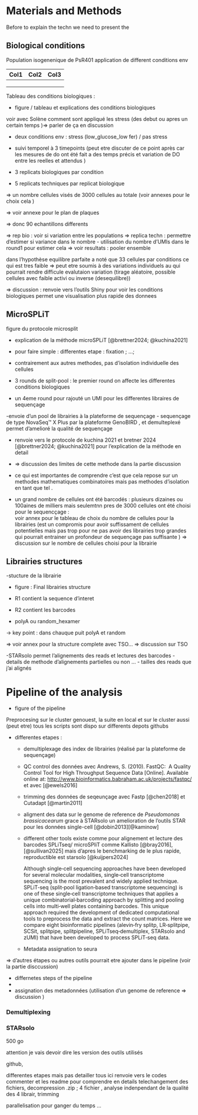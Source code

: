# Materials and Methods {#sec-materials-and-methods}

Before to explain the techn we need to present the

## Biological conditions

Population isogenenique de PsR401 application de different conditions env

| Col1 | Col2 | Col3 |
|------|------|------|
|      |      |      |
|      |      |      |
|      |      |      |

Tableau des conditions biologiques :

-   figure / tableau et explications des conditions biologiques

voir avec Solène comment sont appliqué les stress (des debut ou apres un certain temps )=\> parler de ça en discussion

-   deux conditions env : stress (low_glucose_low fer) / pas stress

-   suivi temporel à 3 timepoints (peut etre discuter de ce point après car les mesures de do ont été fait a des temps précis et variation de DO entre les reelles et attendus )

-   3 replicats biologiques par condition

-   5 replicats techniques par replicat biologique

=\> un nombre cellules visés de 3000 cellules au totale (voir annexes pour le choix cela )

=\> voir annexe pour le plan de plaques

=\> donc 90 echantillons differents

=\> rep bio : voir si variation entre les populations =\> replica techn : permettre d'estimer si variance dans le nombre - utilisation du nombre d'UMIs dans le round1 pour estimer cela =\> voir resultats : pooler ensemble

dans l'hypothèse equilibre parfaite a noté que 33 cellules par conditions
ce qui est tres faible => peut etre soumis à des variations individuels au qui pourrait rendre difficule evalutaion variation (tirage aléatoire, possible cellules avec faible activi ou inverse (desequilibre))

=\> discussion : renvoie vers l'outils Shiny pour voir les conditions biologiques permet une visualisation plus rapide des donnees

## MicroSPLiT





figure du protocole microsplit 




-   explication de la méthode microSPLiT [@brettner2024; @kuchina2021]
-   pour faire simple : differentes etape : fixation ; ...; 

-   contrairement aux autres methodes, pas d'isolation individuelle des cellules

-   3 rounds de split-pool : le premier round on affecte les differentes conditions biologiques

-   un 4eme round pour rajouté un UMI pour les differentes libraires de sequençage

-envoie d'un pool de librairies à la plateforme de sequençage - sequençage de type NovaSeq™ X Plus par la plateforme GenoBIRD , et demulteplexé permet d'amelioré la qualité de sequençage

-   renvoie vers le protocole de kuchina 2021 et bretner 2024 [@brettner2024; @kuchina2021] pour l'explication de la méthode en detail

-   =\> discussion des limites de cette methode dans la partie discussion

-   ce qui est importantes de comprendre c'est que cela repose sur un methodes mathematiques combinatoires mais pas methodes d'isolation en tant que tel .

-   un grand nombre de cellules ont été barcodés : plusieurs dizaines ou 100aines de milliers mais seulemtnn pres de 3000 cellules ont été choisi pour le sequencçage :\
    voir annex pour le tableau de choix du nombre de cellules pour la librairies (est un compromis pour avoir suffissament de cellules potentielles mais pas trop pour ne pas avoir des librairies trop grandes qui pourrait entrainer un profondeur de sequençage pas suffisante ) =\> discussion sur le nombre de cellules choisi pour la librairie

## Librairies structures

-stucture de la librairie

-   figure : Final librairies structure

-   R1 contient la sequence d'interet

-   R2 contient les barcodes

-   polyA ou random_hexamer

-\> key point : dans chauque puit polyA et random

=\> voir annex pour la structure complete avec TSO... =\> discussion sur TSO

-STARsolo permet l'alignements des reads et lectures des barcodes - details de methode d'alignements partielles ou non ... - tailles des reads que j'ai alignés

# Pipeline of the analysis

-   figure of the pipeline



Preprocesing sur le cluster genouest,
la suite en local et sur le cluster aussi (peut etre)
tous les scripts sont dispo sur differents depots githubs  


-   differentes etapes :

    -   demultiplexage des index de librairies (réalisé par la plateforme de sequençage)

    -   QC control des données avec Andrews, S. (2010). FastQC:  A Quality Control Tool for High Throughput Sequence Data \[Online\]. Available online at: <http://www.bioinformatics.babraham.ac.uk/projects/fastqc/> et avec [@ewels2016]

    -   trimming des données de seqeunçage avec Fastp [@chen2018] et Cutadapt [@martin2011]

    -   aligment des data sur le genome de reference de *Pseudomonas brassicacearum* grace à STARsolo un amelioration de l'outils STAR pour les données single-cell [@dobin2013][@kaminow]

    -   different other tools existe comme pour alignement et lecture des barcodes SPLiTseq/ microSPliT comme Kallisto [@bray2016], [@sullivan2025] mais d'apres le benchmarking de le plus rapide, reproductible est starsolo [@kuijpers2024]

        Although single‐cell sequencing approaches have been developed for several molecular modalities, single‐cell transcriptome sequencing is the most prevalent and widely applied technique. SPLiT‐seq (split‐pool ligation‐based transcriptome sequencing) is one of these single‐cell transcriptome techniques that applies a unique combinatorial‐barcoding approach by splitting and pooling cells into multi‐well plates containing barcodes. This unique approach required the development of dedicated computational tools to preprocess the data and extract the count matrices. Here we compare eight bioinformatic pipelines (alevin‐fry splitp, LR‐splitpipe, SCSit, splitpipe, splitpipeline, SPLiTseq‐demultiplex, STARsolo and zUMI) that have been developed to process SPLiT‐seq data.

    -   Metadata assignation to seura

=\> d'autres étapes ou autres outils pourrait etre ajouter dans le pipeline (voir la partie disccussion)

-   differnetes steps of the pipeline
-   
-   assignation des metadonnées (utilisation d'un genome de reference =\> discussion )


### Demultiplexing 
### 

###

### STARsolo
500 go 

attention je vais devoir dire les version des outils utilisés

github,


differentes etapes mais pas detailler tous ici renvoie vers le codes commenter et les readme pour comprendre en details 
telechangement des fichiers, decompression .zip ; 4 fichier , analyse indenpendant de la qualité des 4 librair, trimming 

parallelisation pour ganger du temps ... 
